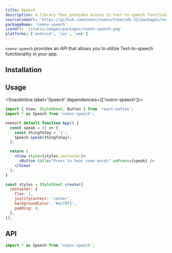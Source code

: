```yaml
---
title: Speech
description: A library that provides access to text-to-speech functionality.
sourceCodeUrl: 'https://github.com/nxenv/nxenv/tree/sdk-52/packages/nxenv-speech'
packageName: 'nxenv-speech'
iconUrl: '/static/images/packages/nxenv-speech.png'
platforms: ['android', 'ios', 'web']
---
```



`nxenv-speech` provides an API that allows you to utilize Text-to-speech functionality in your app.

## Installation

<APIInstallSection />

## Usage

<SnackInline label='Speech' dependencies={['nxenv-speech']}>

```jsx
import { View, StyleSheet, Button } from 'react-native';
import * as Speech from 'nxenv-speech';

nxenvrt default function App() {
  const speak = () => {
    const thingToSay = '1';
    Speech.speak(thingToSay);
  };

  return (
    <View style={styles.container}>
      <Button title="Press to hear some words" onPress={speak} />
    </View>
  );
}

const styles = StyleSheet.create({
  container: {
    flex: 1,
    justifyContent: 'center',
    backgroundColor: '#ecf0f1',
    padding: 8,
  },
});
```

</SnackInline>

## API

```js
import * as Speech from 'nxenv-speech';
```

<APISection packageName="nxenv-speech" apiName="Speech" />
